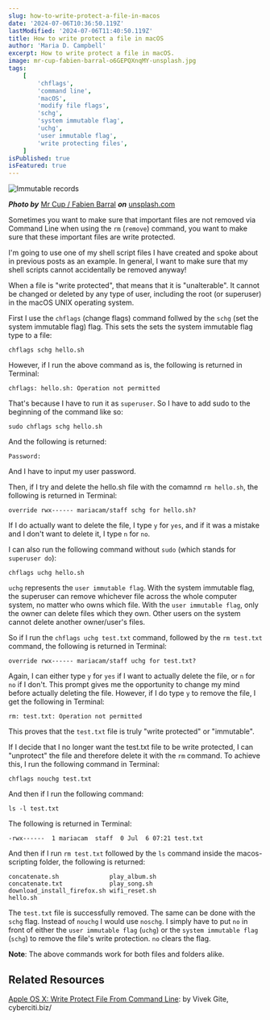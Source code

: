 ```yaml
---
slug: how-to-write-protect-a-file-in-macos
date: '2024-07-06T10:36:50.119Z'
lastModified: '2024-07-06T11:40:50.119Z'
title: How to write protect a file in macOS
author: 'Maria D. Campbell'
excerpt: How to write protect a file in macOS.
image: mr-cup-fabien-barral-o6GEPQXnqMY-unsplash.jpg
tags:
    [
        'chflags',
        'command line',
        'macOS',
        'modify file flags',
        'schg',
        'system immutable flag',
        'uchg',
        'user immutable flag',
        'write protecting files',
    ]
isPublished: true
isFeatured: true
---
```


![Immutable records](mr-cup-fabien-barral-o6GEPQXnqMY-unsplash.jpg)

**_Photo by_** [Mr Cup / Fabien Barral](https://unsplash.com/@iammrcup) **_on_**
[unsplash.com](https://unsplash.com/photos/assorted-color-folder-lot-o6GEPQXnqMY)

Sometimes you want to make sure that important files are not removed via Command
Line when using the `rm` (`remove`) command, you want to make sure that these
important files are write protected.

I'm going to use one of my shell script files I have created and spoke about in
previous posts as an example. In general, I want to make sure that my shell
scripts cannot accidentally be removed anyway!

When a file is "write protected", that means that it is "unalterable". It cannot
be changed or deleted by any type of user, including the root (or superuser) in
the macOS UNIX operating system.

First I use the `chflags` (change flags) command follwed by the `schg` (set the
system immutable flag) flag. This sets the sets the system immutable flag type
to a file:

```shell
chflags schg hello.sh
```

However, if I run the above command as is, the following is returned in
Terminal:

```shell
chflags: hello.sh: Operation not permitted
```

That's because I have to run it as `superuser`. So I have to add sudo to the
beginning of the command like so:

```shell
sudo chflags schg hello.sh
```

And the following is returned:

```shell
Password:
```

And I have to input my user password.

Then, if I try and delete the hello.sh file with the comamnd `rm hello.sh`, the
following is returned in Terminal:

```shell
override rwx------ mariacam/staff schg for hello.sh?
```

If I do actually want to delete the file, I type `y` for `yes`, and if it was a
mistake and I don't want to delete it, I type `n` for `no`.

I can also run the following command without `sudo` (which stands for
`superuser do`):

```shell
chflags uchg hello.sh
```

`uchg` represents the `user immutable flag`. With the system immutable flag, the
superuser can remove whichever file across the whole computer system, no matter
who owns which file. With the `user immutable flag`, only the owner can delete
files which they own. Other users on the system cannot delete another
owner/user's files.

So if I run the `chflags uchg test.txt` command, followed by the `rm test.txt`
command, the following is returned in Terminal:

```shell
override rwx------ mariacam/staff uchg for test.txt?
```

Again, I can either type `y` for `yes` if I want to actually delete the file, or
`n` for `no` if I don't. This prompt gives me the opportunity to change my mind
before actually deleting the file. However, if I do type `y` to remove the file,
I get the following in Terminal:

```shell
rm: test.txt: Operation not permitted
```

This proves that the `test.txt` file is truly "write protected" or "immutable".

If I decide that I no longer want the test.txt file to be write protected, I can
"unprotect" the file and therefore delete it with the `rm` command. To achieve
this, I run the following command in Terminal:

```shell
chflags nouchg test.txt
```

And then if I run the following command:

```shell
ls -l test.txt
```

The following is returned in Terminal:

```shell
-rwx------  1 mariacam  staff  0 Jul  6 07:21 test.txt
```

And then if I run `rm test.txt` followed by the `ls` command inside the
macos-scripting folder, the following is returned:

```shell
concatenate.sh              play_album.sh
concatenate.txt             play_song.sh
download_install_firefox.sh wifi_reset.sh
hello.sh
```

The `test.txt` file is successfully removed. The same can be done with the
`schg` flag. Instead of `nouchg` I would use `noschg`. I simply have to put `no`
in front of either the `user immutable flag` (`uchg`) or the
`system immutable flag` (`schg`) to remove the file's write protection. `no`
clears the flag.

**Note**: The above commands work for both files and folders alike.

## Related Resources

[Apple OS X: Write Protect File From Command Line](https://www.cyberciti.biz/faq/apple-osx-write-protecting-file-folders-bash-command/):
by Vivek Gite, cyberciti.biz/
